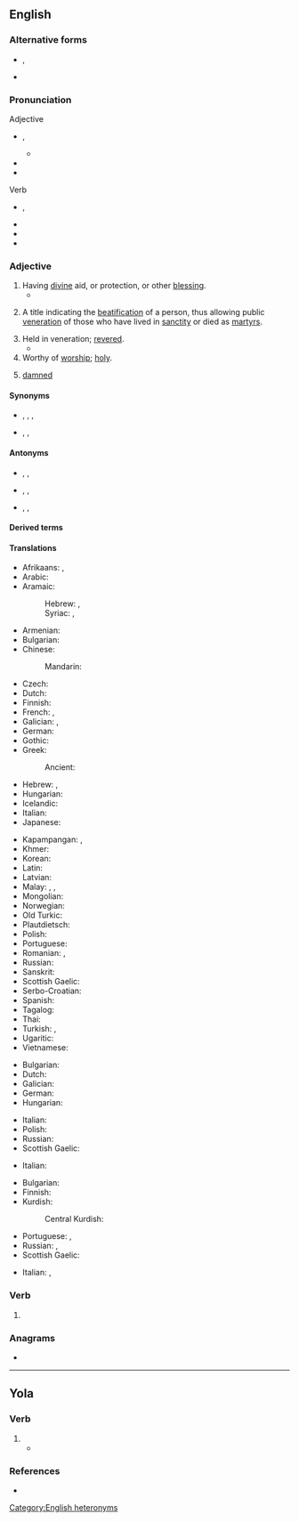 {{also|blessèd|Blessed}}
==English==

===Alternative forms===
* {{l|en|blessèd}}, {{l|en|blesséd}} {{qualifier|poetic}}
* {{l|en|blest}} {{qualifier|archaic}}

===Pronunciation===
; Adjective
* {{enPR|blĕsʹĭd}}, {{IPA|en|/ˈblɛsɪd/}}
** {{audio|en|LL-Q1860 (eng)-Vealhurl-blessed (adj).wav|Audio (UK)}}
* {{rhymes|en|ɛsɪd|s=2}}
* {{hyphenation|en|bless|ed}}
; Verb
* {{enPR|blĕst}}, {{IPA|en|/blɛst/}}
* {{audio|en|LL-Q1860 (eng)-Vealhurl-blessed (verb).wav |Audio (UK)}}
* {{rhymes|en|ɛst|s=1}}
* {{hyphenation|en|blessed}}

===Adjective===
{{en-adj}}

# Having [[divine]] aid, or protection, or other [[blessing]].
#* {{RQ:KJV|Matthew|5|5|text='''Blessed''' are the meek: for they shall inherit the earth.}}
# {{lb|en|Roman Catholicism}} A title indicating the [[beatification]] of a person, thus allowing public [[veneration]] of those who have lived in [[sanctity]] or died as [[martyr]]s.
# Held in veneration; [[revere|revered]].
#* {{quote-book|1=en|year=1932|year_published=1965|author=Delos W. Lovelace|authorlink=Delos W. Lovelace|title=[[w:King Kong (1933 film)|King Kong]]|page=6|passage=‘My '''blessed''' Public must have a pretty girl’s face. Romance isn’t romance, adventure is as dull as dishwater...to my Public...unless, every so often, a face to sink a thousand ships, or is it saps? shows up.’}}
# Worthy of [[worship]]; [[holy]].
# {{lb|en|informal|euphemism}} [[damned]] {{q|as an [[intensifier]] or vehement denial}}
#: {{ux|en|Not one '''blessed''' person offered to help me out.}}
#: {{ux|en|I'm '''blessed''' if I'm going to drive all that way at this time of night.}}

====Synonyms====
* {{sense|revered}} {{l|en|revered}}, {{l|en|venerate|venerated}}, {{l|en|worship|worshipped}}, {{l|en|worship|worshiped}}
* {{sense|holy}} {{l|en|hallowed}}, {{l|en|holy}}, {{l|en|sacred}}

====Antonyms====
* {{sense|having divine aid, or protection, or other blessing}} {{l|en|condemned}}, {{l|en|cursed}}, {{l|en|damned}}
* {{sense|revered}} {{l|en|contemn|contemned}}, {{l|en|despise|despised}}, {{l|en|scorn|scorned}}
* {{sense|holy}} {{l|en|profane}}, {{l|en|unhallowed}}, {{l|en|unholy}}

====Derived terms====
{{der2|en|blessed event|blessedly|blessedness|blessed assurance|blessed thistle|have a blessed one|of blessed memory}}

====Translations====
{{trans-top|having divine aid, or protection, or other blessing}}
* Afrikaans: {{t|af|geseënd}}, {{t|af|welgeluksalig}}
* Arabic: {{t|ar|مُبَارَك}}
* Aramaic:
*: Hebrew: {{t|arc|בְּרִיךְ|tr=bərīḵ}}, {{t|arc|מְבָרַךְ|tr=məḇāraḵ}}
*: Syriac: {{t|arc|ܒܪܝܟ|tr=bərīḵ}}, {{t|arc|ܡܒܪܟ|tr=məḇāraḵ}}
* Armenian: {{t+|hy|օրհնյալ}}
* Bulgarian: {{t+|bg|благословен}}
* Chinese:
*: Mandarin: {{t+|cmn|幸福|tr=xìngfú}}
* Czech: {{t|cs|požehnaný}}
* Dutch: {{t+|nl|gezegend}}
* Finnish: {{t|fi|siunattu}}
* French: {{t+|fr|bienheureux}}, {{t+|fr|béni}}
* Galician: {{t|gl|bendicido}}, {{t|gl|bieito}}
* German: {{t+|de|gesegnet}}
* Gothic: {{t|got|𐌰𐌿𐌳𐌰𐌷𐌰𐍆𐍄𐍃}}
* Greek: {{t+|el|ευλογημένος}}
*: Ancient: {{t|grc|μακάριος}}
* Hebrew: {{t+|he|בָּרוּךְ|tr=barúkh}}, {{t|he|מבורך|alt=מבורך / מְבֹרַךְ|tr=m'vorákh}}
* Hungarian: {{t+|hu|áldott}}
* Icelandic: {{t+|is|blessaður}}
* Italian: {{t+|it|beato}}
* Japanese: {{t|ja|恵まれた|tr=megumareta}}
{{trans-mid}}
* Kapampangan: {{t|pam|nuan}}, {{t|pam|nuwan}}
* Khmer: {{t|km|ប្រទានពរ|tr=bratan por}}
* Korean: {{t|ko|축복 받-은}}
* Latin: {{t|la|beatus}}
* Latvian: {{t|lv|svētīts}}
* Malay: {{t|ms|bertuah}}, {{t|ms|dirahmati}}, {{t|ms|diberkati}}
* Mongolian: {{t|mn|адислагдсан}}
* Norwegian: {{t|no|velsignet}}
* Old Turkic: {{t|otk|𐰴𐰆𐱃𐰞𐰆𐰍|ts=qutluɣ}}
* Plautdietsch: {{t|pdt|seelich}}
* Polish: {{t+|pl|błogosławiony}}
* Portuguese: {{t+|pt|abençoado}}
* Romanian: {{t+|ro|binecuvântat}}, {{t+|ro|blagoslovit}}
* Russian: {{t+|ru|благослове́нный}}
* Sanskrit: {{t+|sa|भद्र|n}}
* Scottish Gaelic: {{t|gd|naomh}}
* Serbo-Croatian: {{t|sh|благословени}}
* Spanish: {{t+|es|bendito}}
* Tagalog: {{t|tl|pinagpala}}
* Thai: {{t|th|มีความสุข}}
* Turkish: {{t+|tr|kutlu}}, {{t+|tr|mübarek}}
* Ugaritic: {{t|uga|𐎀𐎎𐎗𐎗}}
* Vietnamese: {{t+|vi|hạnh phúc}}
{{trans-bottom}}

{{trans-top|In Catholicism, a title indicating the beatification of a person}}
* Bulgarian: {{t+|bg|блажен}}
* Dutch: {{t+|nl|zalig}}
* Galician: {{t+|gl|beato}}
* German: {{t+|de|selig}}
* Hungarian: {{t+|hu|boldog}}
{{trans-mid}}
* Italian: {{t+|it|beato}}
* Polish: {{t+|pl|błogosławiony}}
* Russian: {{t+|ru|блаже́нный}}
* Scottish Gaelic: {{t|gd|naomh}}
{{trans-bottom}}

{{trans-top|held in veneration; revered}}
* Italian: {{t+|it|benedetto}}
{{trans-mid}}
{{trans-bottom}}

{{trans-top|worthy of worship; holy}}
* Bulgarian: {{t+|bg|свещен}}
* Finnish: {{t+|fi|pyhä}}
* Kurdish:
*: Central Kurdish: {{t+|ckb|پیرۆز}}
{{trans-mid}}
* Portuguese: {{t+|pt|bendito}}, {{t+|pt|bento}}
* Russian: {{t+|ru|свято́й}}, {{t+|ru|свяще́нный}}
* Scottish Gaelic: {{t|gd|naomh}}
{{trans-bottom}}

{{checktrans-top}}
* Italian: {{t+check|it|beato}}, {{t+check|it|benedetto}}
{{trans-mid}}
{{trans-bottom}}

===Verb===
{{head|en|verb form}}

# {{en-past of|bless}}

===Anagrams===
* {{anagrams|en|a=bdeelss|bedless}}

[[Category:English heteronyms]]
{{catlangname|en|terms with unexpected syllabic -ed}}

----
==Yola==

===Verb===
{{head|yol|verb form}}

# {{yol-simple past of|bless}}
#* {{quote-book|yol|year=1867|title=GLOSSARY OF THE DIALECT OF FORTH AND BARGY|passage='''Blessed''' yarth amang meyen.|translation='''Blessed''' art thou amongst women.}}

===References===
* {{R:Poole 1867|page=133}}